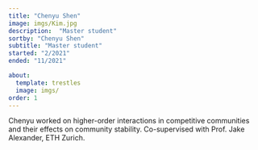 ```yaml
---
title: "Chenyu Shen"
image: imgs/Kim.jpg
description:  "Master student"
sortby: "Chenyu Shen"
subtitle: "Master student"
started: "2/2021"
ended: "11/2021"

about:
  template: trestles
  image: imgs/
order: 1
---
```


Chenyu worked on higher-order interactions in competitive communities and their effects on community stability. Co-supervised with Prof. Jake Alexander, ETH Zurich.